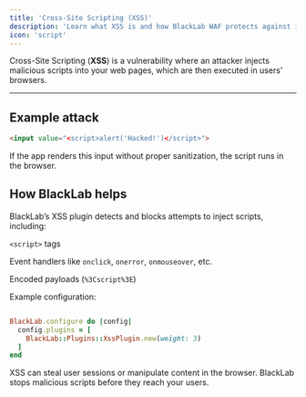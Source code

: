 ```yaml
---
title: 'Cross-Site Scripting (XSS)'
description: 'Learn what XSS is and how BlackLab WAF protects against it'
icon: 'script'
---
```


Cross-Site Scripting (**XSS**) is a vulnerability where an attacker injects malicious scripts into your web pages, which are then executed in users’ browsers.

---

## Example attack

```html
<input value="<script>alert('Hacked!')</script>">
```

If the app renders this input without proper sanitization, the script runs in the browser.

## How BlackLab helps
BlackLab’s XSS plugin detects and blocks attempts to inject scripts, including:

`<script>` tags

Event handlers like `onclick`, `onerror`, `onmouseover`, etc.

Encoded payloads (`%3Cscript%3E`)

Example configuration:

```ruby

BlackLab.configure do |config|
  config.plugins = [
    BlackLab::Plugins::XssPlugin.new(weight: 3)
  ]
end
```

<Note> XSS can steal user sessions or manipulate content in the browser. BlackLab stops malicious scripts before they reach your users. </Note>
